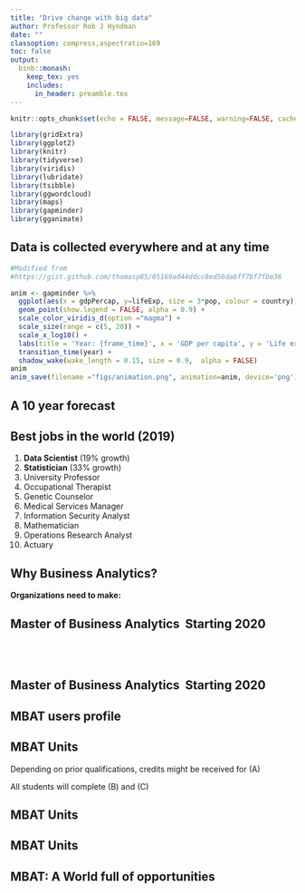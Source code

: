 ```yaml
---
title: "Drive change with big data"
author: Professor Rob J Hyndman
date: ""
classoption: compress,aspectratio=169
toc: false
output:
  binb::monash:
    keep_tex: yes
    includes:
      in_header: preamble.tex
---
```


```r
knitr::opts_chunk$set(echo = FALSE, message=FALSE, warning=FALSE, cache=TRUE, dev.args=list(bg=grey(0.9), pointsize=11))
```

```r
library(gridExtra)
library(ggplot2)
library(knitr)
library(tidyverse)
library(viridis)
library(lubridate)
library(tsibble)
library(ggwordcloud)
library(maps)
library(gapminder)
library(gganimate)
```


## Data is collected everywhere and at any time

\begin{textblock}{7.8}(1,1.4)
\begin{block}{}
The ability to make data-driven decisions is crucial to any organization.
\end{block}
\end{textblock}

\vspace*{1.8cm}

```r
#Modified from
#https://gist.github.com/thomasp85/05169ad44ddcc8ed56da6ff7bf7fbe36

anim <- gapminder %>%
  ggplot(aes(x = gdpPercap, y=lifeExp, size = 3*pop, colour = country)) +
  geom_point(show.legend = FALSE, alpha = 0.9) +
  scale_color_viridis_d(option ="magma") +
  scale_size(range = c(5, 20)) +
  scale_x_log10() +
  labs(title = 'Year: {frame_time}', x = 'GDP per capita', y = 'Life expectancy') +
  transition_time(year) +
  shadow_wake(wake_length = 0.15, size = 0.9,  alpha = FALSE)
anim
anim_save(filename ="figs/animation.png", animation=anim, device='png')
```

<!-- \begin{textblock}{18}(.3,3.2) -->
<!-- \animategraphics[autoplay,loop,height=2.3in]{5}{./figs/animation}{1}{100} -->
<!-- \end{textblock} -->

\placefig{10}{1.35}{height=7.8cm, width=6.0cm}{data-never-sleeps}

\begin{textblock}{6}(10.2,8.7)
 \fontsize{7}{8}\sf\texttt{www.domo.com/learn/data-never-sleeps-7}
\end{textblock}

## A 10 year forecast

\placefig{0}{1.35}{height=8.2cm}{hal-varian}

\begin{textblock}{5.55}(10.3,1.1)\fontsize{13.5}{14}\sf
\begin{alertblock}{Hal Varian, Chief~Economist, Google:}
I keep saying the sexy job in the next ten years will be statisticians. People think I’m joking, but \dots\ the ability to take data---to be able to understand it, to process it, to extract value from it, to visualize it, to communicate it---that’s going to be a hugely important skill in the next decades.\hfill{\itshape (2009)}
\end{alertblock}
\end{textblock}

## Best jobs in the world (2019)

1. **Data Scientist** (19\% growth)
2. **Statistician** (33\% growth)
3. University Professor
4. Occupational Therapist
5. Genetic Counselor
6. Medical Services Manager
7. Information Security Analyst
8. Mathematician
9. Operations Research Analyst
10. Actuary

\only<2>{\begin{textblock}{6.3}(8.5,.3)\fontsize{13}{14}\sf
\begin{block}{}
\begin{itemize}
\item Median salary US\$114K
\item Strong sustained projected growth
\item Good working environment, low stress, interesting problems
\end{itemize}
\end{block}
\end{textblock}}

\begin{textblock}{10}(5.4,8.4)
\fontsize{9}{10}\sf\texttt{https://www.careercast.com/jobs-rated/best-jobs-of-2019}
\end{textblock}

\vspace*{4cm}

## Why Business Analytics?
\fontsize{15}{17}\sf

**Organizations need to make:**

\begin{itemize}
 \item[\faPaperPlaneO] Informed decisions based on facts  \faAreaChart \pause
 \item[\faPaperPlaneO] Facts are measured with data \faDownload \pause
 \item[\faPaperPlaneO] Business analytics experts use statistical and computational
methods to answer business relevant questions using data \faCogs \pause
 \item[\faPaperPlaneO] Business analytic professionals are able to communicate findings
to experts and broad audiences \faComments
\end{itemize}

## Master of Business Analytics \textrightarrow\ Starting 2020

\begin{textblock}{5.9}(0.4,1.35)
 \fontsize{13.2}{14.5}\sf
   \begin{block}{}
    \begin{itemize}\itemsep=7pt
     \item[\faArrowRight]  Learn end-to-end analytics including data collection,
     modeling, collaboration \& communication
     \item[\faArrowRight]  Broad foundation: statistical thinking, probabilistic
     modeling \& computational techniques
     \item[\faArrowRight]  Social conscience, working for a better world
    \end{itemize}
   \end{block}
\end{textblock}


\placefig{6.2}{1.4}{width=10cm}{starwars-rey-rstats.png}

\begin{textblock}{8}(13.2,8.7)\fontsize{7}{7}\sf
Artwork by @allison\_horst
\end{textblock}

## &nbsp;

\placefig{.5}{.2}{height=4.5cm}{RStudio-Ball}

\begin{textblock}{8.5}(6.5,.5)\fontsize{13}{14}\sf
\begin{block}{}
\begin{itemize}\tightlist
\item The leading statistical programming framework.
\item Completely free and open-source
\item Used by every major company in the world
\item Supported by Microsoft, Google, Facebook, Amazon, etc
\end{itemize}
\end{block}
\begin{block}{}
\begin{itemize}\tightlist
\item Monash instructors have written many widely used R packages
\item Monash instructors are engaged with the international R community.
\item Leading R developers visit Monash regularly.
\end{itemize}
\end{block}
\end{textblock}

\begin{textblock}{4.9}(.5,4.7)
\begin{alertblock}{}
Monash MBAT is the only masters course in the world based entirely around R and taught by leading R developers.
\end{alertblock}
\end{textblock}

## Master of Business Analytics \textrightarrow\ Starting 2020

\begin{textblock}{7}(8.6,1.35)
\fontsize{14}{16}\sf
\begin{alertblock}{}
\begin{itemize}\tightlist
\item Taught by internationally renowned researchers.
\item Cutting edge, focusing on problem solving and hands-on experience.
\item Focus on wild data, real problems. We regularly advise industry and government.
\item Fiercely independent: we only teach open-source software.
\end{itemize}
\end{alertblock}
\end{textblock}

\placefig{.2}{1.4}{width=8.25cm}{welcome_to_rstats_twitter.png}

\begin{textblock}{8}(0.2,8.7)\fontsize{7}{7}\sf
Artwork by @allison\_horst
\end{textblock}


## MBAT users profile
\fontsize{15}{17}\sf

\begin{itemize}
 \item[\faChevronRight] At least \textbf{\color{blue1}{one unit of undergraduate statistics}}.\pause
 \item[\faChevronRight] An \textbf{\color{blue1}{interest}} in using \textbf{\color{blue1}{data}}
  to solve problems and uncover truths.\pause
 \item[\faChevronRight] A combination of \textbf{\color{blue1}{ curiosity in quantitative  and computational
  methods}} with a \textbf{\color{blue1}{desire}} to make a difference.\pause
 \item[\faChevronRight] An \textbf{\color{blue1}{undergraduate degree}} that has sparked your interest to work
 with data to answer real life questions.
\end{itemize}

## \faUniversity\quad MBAT Units

\begin{block}{A: Advanced preparatory studies (24 credit points)}
 \begin{itemize}
  \item  ETC5510: Introduction to data analysis
  \item  ETC5242: Statistical thinking
  \item  ETC5250: Introduction to machine learning
  \item  ETC5550: Applied forecasting
 \end{itemize}
\end{block}
\faArrowRight \hphantom{} Depending on prior qualifications, credits might be received for (A)

\faArrowRight \hphantom{} All students will complete (B) and (C)

## \faUniversity\quad MBAT Units

\begin{block}{B: Mastery knowledge (48 credit points)}
 \begin{itemize}\itemsep=2pt
  \item  ETC5512: Wild-caught data
  \item  ETC5513: Collaborative and reproducible practices
  \item  ETC5521: Exploratory data analysis
  \item  ETC5523: Data story-telling
  \item  ETF5500: High dimensional data analysis
  \item  ETC5555: Statistical machine learning
  \item  ETC5580: Advanced statistical modelling
  \item  ETC5543: Business analytics creative activity\\
  (12 points internship or research project)
 \end{itemize}
\end{block}

## \faUniversity\quad MBAT Units

\begin{block}{C: Application studies (24 credit points)}
\textbf{Four elective units}
 \begin{itemize}\itemsep=2pt
  \item FIT9133 Programming foundations in Python
  \item FIT5205 Data in society
  \item FIT9132 Introduction to databases
  \item MAT9004 Mathematical foundations for data science
  \item ETC5410 Bayesian time series econometrics
  \item FIT5147 Data exploration and visualisation
  \item ETC5555 Statistical machine learning
  \item FIT5212 Data analysis for semi-structured data
 \end{itemize}
\end{block}


## \faGraduationCap\quad MBAT: A World full of opportunities

\begin{block}{}
  \begin{itemize}
  \item \textbf{\color{blue1}{Location and duration:}} 1.5 or 2 years full time
          or 3 or 4 years part time @ Monash Clayton.
   \item \textbf{\color{blue1}{Applications}} for our Semester 1 intake (February 2020) are now open (including a candidate statement).
   \item \textbf{\color{blue1}{Entry requirements:}} Australian bachelor's degree or an equivalent qualification
    with a weighted average mark (WAM) of 65, or equivalent
    GPA as determined by the School.
  \end{itemize}
\end{block}



##

\placefig{-0.01}{-0.01}{width=1.01\paperwidth,height=\paperheight}{ana-bg-2-rect}

\begin{textblock}{12}(.4,.2)
 \color{white}{\fontsize{17}{17}\texttt{monash.edu/business/master-of-business-analytics}}
\end{textblock}

\begin{textblock}{7.5}(.5,4.5)\fontsize{28}{30}\sf\bfseries\color{white}\raggedright\par
  Many thanks!\\[1cm]
  Questions?
\end{textblock}






